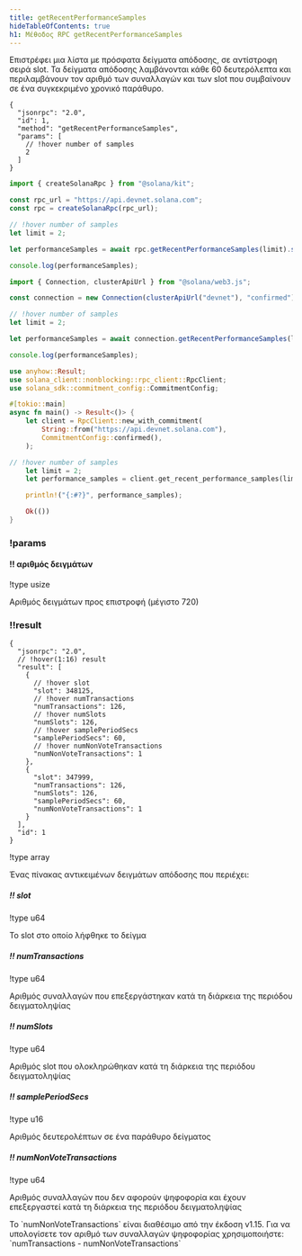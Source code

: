 ```yaml
---
title: getRecentPerformanceSamples
hideTableOfContents: true
h1: Μέθοδος RPC getRecentPerformanceSamples
---
```


Επιστρέφει μια λίστα με πρόσφατα δείγματα απόδοσης, σε αντίστροφη σειρά slot. Τα
δείγματα απόδοσης λαμβάνονται κάθε 60 δευτερόλεπτα και περιλαμβάνουν τον αριθμό
των συναλλαγών και των slot που συμβαίνουν σε ένα συγκεκριμένο χρονικό παράθυρο.

<APIMethod>

```jsonc !!request curl
{
  "jsonrpc": "2.0",
  "id": 1,
  "method": "getRecentPerformanceSamples",
  "params": [
    // !hover number of samples
    2
  ]
}
```

```ts !!request title="Kit"
import { createSolanaRpc } from "@solana/kit";

const rpc_url = "https://api.devnet.solana.com";
const rpc = createSolanaRpc(rpc_url);

// !hover number of samples
let limit = 2;

let performanceSamples = await rpc.getRecentPerformanceSamples(limit).send();

console.log(performanceSamples);
```

```ts !!request title="web3.js"
import { Connection, clusterApiUrl } from "@solana/web3.js";

const connection = new Connection(clusterApiUrl("devnet"), "confirmed");

// !hover number of samples
let limit = 2;

let performanceSamples = await connection.getRecentPerformanceSamples(limit);

console.log(performanceSamples);
```

```rs !!request title="Rust"
use anyhow::Result;
use solana_client::nonblocking::rpc_client::RpcClient;
use solana_sdk::commitment_config::CommitmentConfig;

#[tokio::main]
async fn main() -> Result<()> {
    let client = RpcClient::new_with_commitment(
        String::from("https://api.devnet.solana.com"),
        CommitmentConfig::confirmed(),
    );

// !hover number of samples
    let limit = 2;
    let performance_samples = client.get_recent_performance_samples(limit.into()).await?;

    println!("{:#?}", performance_samples);

    Ok(())
}
```

### !params

#### !! αριθμός δειγμάτων

!type usize

Αριθμός δειγμάτων προς επιστροφή (μέγιστο 720)

### !!result

```jsonc !response
{
  "jsonrpc": "2.0",
  // !hover(1:16) result
  "result": [
    {
      // !hover slot
      "slot": 348125,
      // !hover numTransactions
      "numTransactions": 126,
      // !hover numSlots
      "numSlots": 126,
      // !hover samplePeriodSecs
      "samplePeriodSecs": 60,
      // !hover numNonVoteTransactions
      "numNonVoteTransactions": 1
    },
    {
      "slot": 347999,
      "numTransactions": 126,
      "numSlots": 126,
      "samplePeriodSecs": 60,
      "numNonVoteTransactions": 1
    }
  ],
  "id": 1
}
```

!type array

Ένας πίνακας αντικειμένων δειγμάτων απόδοσης που περιέχει:

##### !! slot

!type u64

Το slot στο οποίο λήφθηκε το δείγμα

##### !! numTransactions

!type u64

Αριθμός συναλλαγών που επεξεργάστηκαν κατά τη διάρκεια της περιόδου
δειγματοληψίας

##### !! numSlots

!type u64

Αριθμός slot που ολοκληρώθηκαν κατά τη διάρκεια της περιόδου δειγματοληψίας

##### !! samplePeriodSecs

!type u16

Αριθμός δευτερολέπτων σε ένα παράθυρο δείγματος

##### !! numNonVoteTransactions

!type u64

Αριθμός συναλλαγών που δεν αφορούν ψηφοφορία και έχουν επεξεργαστεί κατά τη
διάρκεια της περιόδου δειγματοληψίας

<Callout type="info">
  Το `numNonVoteTransactions` είναι διαθέσιμο από την έκδοση v1.15. Για να
  υπολογίσετε τον αριθμό των συναλλαγών ψηφοφορίας χρησιμοποιήστε:
  `numTransactions - numNonVoteTransactions`
</Callout>

</APIMethod>
